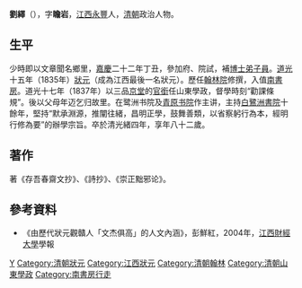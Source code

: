 '''劉繹'''（{{bd|1796年||1878年|catIdx=L}}），字'''瞻岩'''，[[江西|江西]][[永豐|永豐]]人，[[清朝|清朝]]政治人物。

== 生平 ==
少時即以文章聞名鄉里，[[嘉慶|嘉慶]]二十二年丁丑，參加府、院試，補[[博士|博士]][[弟子員|弟子員]]。[[道光|道光]]十五年（1835年）[[狀元|狀元]]（成為江西最後一名狀元）。歷任[[翰林院|翰林院]]修撰，入值[[南書房|南書房]]。道光十七年（1837年）以三品[[京堂|京堂]]的[[官銜|官銜]]任山東學政，督學時刻“勸課條規”。後以父母年迈乞归故里。在鹭洲书院及[[青原书院|青原书院]]作主讲，主持[[白鷺洲書院|白鷺洲書院]]十餘年，堅持“默承淵源，推闡往緒，昌明正學，鼓舞善類，以省察躬行為本，經明行修為要”的辦學宗旨。卒於清光緒四年，享年八十二歲。

== 著作 ==
著《存吾春齋文抄》、《詩抄》、《崇正黜邪论》。

== 參考資料 ==
*《由歷代狀元觀贛人「文杰俱高」的人文內涵》，彭鮮紅，2004年，[[江西財經大學|江西財經大學]]學報

{{道光十五年乙未科殿試金榜}}
{{江西狀元}}

{{Authority control}}
{{DEFAULTSORT:Liu劉}}
[[Category:劉姓|Y]]
[[Category:清朝狀元|Category:清朝狀元]]
[[Category:江西狀元|Category:江西狀元]]
[[Category:清朝翰林|Category:清朝翰林]]
[[Category:清朝山東學政|Category:清朝山東學政]]
[[Category:南書房行走|Category:南書房行走]]
